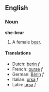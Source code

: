 ==English==
===Noun===
'''she-bear'''

#A female [[bear]].

====Translations====
*Dutch: [[berin]] ''f''
*French: [[ourse]] ''f''
*German: [[Bärin]] ''f''
*Italian: [[orsa]] ''f''
*Latin: [[ursa]] ''f''